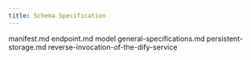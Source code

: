 ```yaml
---
title: Schema Specification
---
```



<Card title="manifest.md" icon="link" href="manifest.md">
  manifest.md
</Card>

<Card title="endpoint.md" icon="link" href="endpoint.md">
  endpoint.md
</Card>

<Card title="model" icon="link" href="model/">
  model
</Card>

<Card title="general-specifications.md" icon="link" href="general-specifications.md">
  general-specifications.md
</Card>

<Card title="persistent-storage.md" icon="link" href="persistent-storage.md">
  persistent-storage.md
</Card>

<Card title="reverse-invocation-of-the-dify-service" icon="link" href="reverse-invocation-of-the-dify-service/">
  reverse-invocation-of-the-dify-service
</Card>
